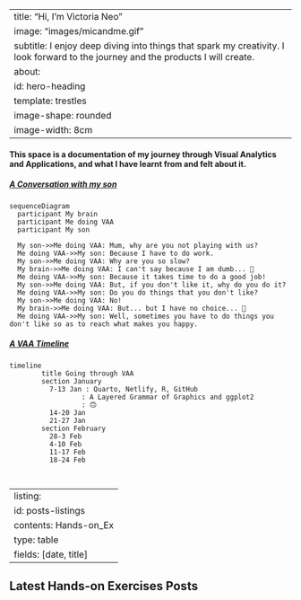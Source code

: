 ::: grid
::: g-col-9
---
title: "Hi, I'm Victoria Neo"
image: "images/micandme.gif"
subtitle: I enjoy deep diving into things that spark my creativity. I look forward to the journey and the products I will create. 
about:
  id: hero-heading
  template: trestles
  image-shape: rounded
  image-width: 8cm
---

::: {#hero-heading}
#### This space is a documentation of my journey through Visual Analytics and Applications, and what I have learnt from and felt about it.

##### [**A Conversation with my son**]{.underline}

```mermaid
sequenceDiagram
  participant My brain
  participant Me doing VAA
  participant My son
  
  My son->>Me doing VAA: Mum, why are you not playing with us?
  Me doing VAA->>My son: Because I have to do work.
  My son->>Me doing VAA: Why are you so slow?
  My brain->>Me doing VAA: I can't say because I am dumb... 🥲    
  Me doing VAA->>My son: Because it takes time to do a good job! 
  My son->>Me doing VAA: But, if you don't like it, why do you do it?
  Me doing VAA->>My son: Do you do things that you don't like?
  My son->>Me doing VAA: No!
  My brain->>Me doing VAA: But... but I have no choice... 🥲 
  Me doing VAA->>My son: Well, sometimes you have to do things you don't like so as to reach what makes you happy.
```

##### [**A VAA Timeline**]{.underline}

```mermaid
timeline
        title Going through VAA
        section January
          7-13 Jan : Quarto, Netlify, R, GitHub
                  : A Layered Grammar of Graphics and ggplot2
                  : 🙃
          14-20 Jan 
          21-27 Jan 
        section February
          28-3 Feb  
          4-10 Feb 
          11-17 Feb 
          18-24 Feb 
          
          
```
:::
:::

::: g-col-3
---
listing:
  id: posts-listings
  contents: Hands-on_Ex
  type: table
  fields: [date, title]
---

## Latest Hands-on Exercises Posts

::: {#posts-listings}
:::
:::
:::
